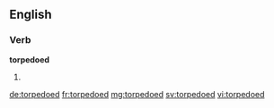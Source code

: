 ==English==

===Verb===
'''torpedoed'''
# {{en-past of|torpedo}}

[[de:torpedoed]]
[[fr:torpedoed]]
[[mg:torpedoed]]
[[sv:torpedoed]]
[[vi:torpedoed]]